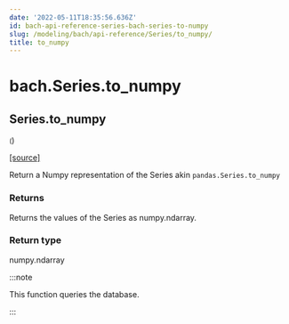 ```yaml
---
date: '2022-05-11T18:35:56.636Z'
id: bach-api-reference-series-bach-series-to-numpy
slug: /modeling/bach/api-reference/Series/to_numpy/
title: to_numpy
---
```


# bach.Series.to_numpy

<div className="method">

## <span className="additional-name">Series.</span><span className="name">to_numpy</span>

<small className="parameter-list">(</small>)


&#8203;<span className="view-source">[[source]](https://github.com/objectiv/objectiv-analytics/blob/main/bach/bach/series/series.py)</span>

<div className="content">

Return a Numpy representation of the Series akin `pandas.Series.to_numpy`


### Returns

Returns the values of the Series as numpy.ndarray.



### Return type

numpy.ndarray


:::note

This function queries the database.


:::


</div>


</div>
